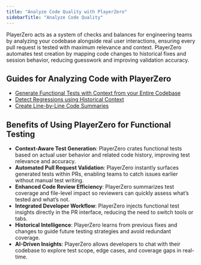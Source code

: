 ```yaml
---
title: "Analyze Code Quality with PlayerZero"
sidebarTitle: "Analyze Code Quality"
---
```


PlayerZero acts as a system of checks and balances for engineering teams by analyzing your codebase alongside real user interactions, ensuring every pull request is tested with maximum relevance and context. PlayerZero automates test creation by mapping code changes to historical fixes and session behavior, reducing guesswork and improving validation accuracy.

## Guides for Analyzing Code with PlayerZero
- [Generate Functional Tests with Context from your Entire Codebase](/use-cases/analyze-code-quality/generate-functional-tests)
- [Detect Regressions using Historical Context](/use-cases/analyze-code-quality/detect-regressions)
- [Create Line-by-Line Code Summaries](/use-cases/create-code-summaries)

## Benefits of Using PlayerZero for Functional Testing  
- **Context-Aware Test Generation**: PlayerZero crates functional tests based on actual user behavior and related code history, improving test relevance and accuracy.  
- **Automated Pull Request Validation**: PlayerZero instantly surfaces generated tests within PRs, enabling teams to catch issues earlier without manual test writing.  
- **Enhanced Code Review Efficiency**: PlayerZero summarizes test coverage and file-level impact so reviewers can quickly assess what’s tested and what’s not.  
- **Integrated Developer Workflow**: PlayerZero injects functional test insights directly in the PR interface, reducing the need to switch tools or tabs.  
- **Historical Intelligence**: PlayerZero learns from previous fixes and changes to guide future testing strategies and avoid redundant coverage.  
- **AI-Driven Insights**: PlayerZero allows developers to chat with their codebase to explore test scope, edge cases, and coverage gaps in real-time.

